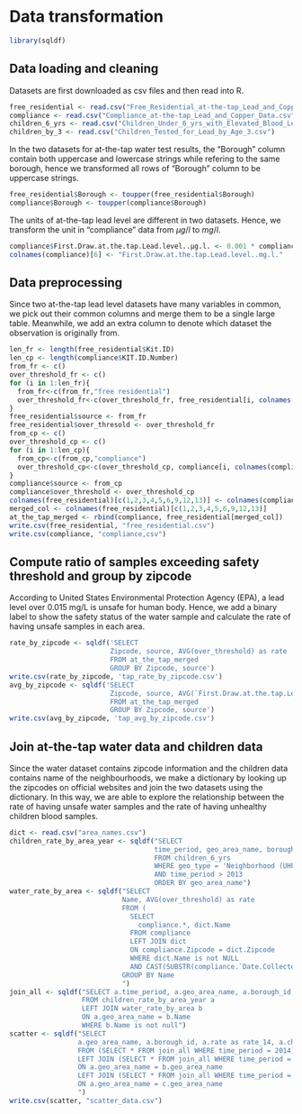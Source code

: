 # Data transformation

```r
library(sqldf)
```

## Data loading and cleaning

Datasets are first downloaded as csv files and then read into R. 

```r
free_residential <- read.csv("Free_Residential_at-the-tap_Lead_and_Copper_Data.csv")
compliance <- read.csv("Compliance_at-the-tap_Lead_and_Copper_Data.csv")
children_6_yrs <- read.csv("Children_Under_6_yrs_with_Elevated_Blood_Lead_Levels__BLL_.csv")
children_by_3 <- read.csv("Children_Tested_for_Lead_by_Age_3.csv")
```

In the two datasets for at-the-tap water test results, the "Borough" column contain both uppercase and lowercase strings while refering to the same borough, hence we transformed all rows of "Borough" column to be uppercase strings.

```r
free_residential$Borough <- toupper(free_residential$Borough)
compliance$Borough <- toupper(compliance$Borough)
```

The units of at-the-tap lead level are different in two datasets. Hence, we transform the unit in "compliance" data from $\mu g/l$ to $mg/l$.

```r
compliance$First.Draw.at.the.tap.Lead.level..µg.l. <- 0.001 * compliance$First.Draw.at.the.tap.Lead.level..µg.l.
colnames(compliance)[6] <- "First.Draw.at.the.tap.Lead.level..mg.l."
```

## Data preprocessing

Since two at-the-tap lead level datasets have many variables in common, we pick out their common columns and merge them to be a single large table. Meanwhile, we add an extra column to denote which dataset the observation is originally from.

```r
len_fr <- length(free_residential$Kit.ID)
len_cp <- length(compliance$KIT.ID.Number)
from_fr <- c()
over_threshold_fr <- c()
for (i in 1:len_fr){
  from_fr<-c(from_fr,"free residential")
  over_threshold_fr<-c(over_threshold_fr, free_residential[i, colnames(free_residential)[6]] > 0.015)
}
free_residential$source <- from_fr
free_residential$over_thresold <- over_threshold_fr
from_cp <- c()
over_threshold_cp <- c()
for (i in 1:len_cp){
  from_cp<-c(from_cp,"compliance")
  over_threshold_cp<-c(over_threshold_cp, compliance[i, colnames(compliance)[6]] > 0.015)
}
compliance$source <- from_cp
compliance$over_threshold <- over_threshold_cp
colnames(free_residential)[c(1,2,3,4,5,6,9,12,13)] <- colnames(compliance)
merged_col <- colnames(free_residential)[c(1,2,3,4,5,6,9,12,13)]
at_the_tap_merged <- rbind(compliance, free_residential[merged_col])
write.csv(free_residential, "free_residential.csv")
write.csv(compliance, "compliance,csv")
```

## Compute ratio of samples exceeding safety threshold and group by zipcode

According to United States Environmental Protection Agency (EPA), a lead level over 0.015 mg/L is unsafe for human body. Hence, we add a binary label to show the safety status of the water sample and calculate the rate of having unsafe samples in each area.

```r
rate_by_zipcode <- sqldf('SELECT 
                         Zipcode, source, AVG(over_threshold) as rate 
                         FROM at_the_tap_merged 
                         GROUP BY Zipcode, source')
write.csv(rate_by_zipcode, 'tap_rate_by_zipcode.csv')
avg_by_zipcode <- sqldf('SELECT 
                         Zipcode, source, AVG(`First.Draw.at.the.tap.Lead.level..mg.l.`) as avg_lead_level
                         FROM at_the_tap_merged 
                         GROUP BY Zipcode, source')
write.csv(avg_by_zipcode, 'tap_avg_by_zipcode.csv')
```

## Join at-the-tap water data and children data

Since the water dataset contains zipcode information and the children data contains name of the neighbourhoods, we make a dictionary by looking up the zipcodes on official websites and join the two datasets using the dictionary. In this way, we are able to explore the relationship between the rate of having unsafe water samples and the rate of having unhealthy children blood samples.

```r
dict <- read.csv("area_names.csv")
children_rate_by_area_year <- sqldf("SELECT 
                                    time_period, geo_area_name, borough_id,  `Children.under.6.years.with.elevated.blood.lead.levels..BLL..Rate..BLL..5.µg.dL.per.1.000.tested` AS children_rate
                                    FROM children_6_yrs 
                                    WHERE geo_type = 'Neighborhood (UHF 42)' 
                                    AND time_period > 2013
                                    ORDER BY geo_area_name")
water_rate_by_area <- sqldf("SELECT 
                            Name, AVG(over_threshold) as rate                       
                            FROM (
                              SELECT 
                                compliance.*, dict.Name
                              FROM compliance
                              LEFT JOIN dict
                              ON compliance.Zipcode = dict.Zipcode
                              WHERE dict.Name is not NULL
                              AND CAST(SUBSTR(compliance.`Date.Collected`, 7, 4) AS int) <= 2016) x
                            GROUP BY Name
                            ")
join_all <- sqldf("SELECT a.time_period, a.geo_area_name, a.borough_id, a.children_rate, b.rate 
                  FROM children_rate_by_area_year a 
                  LEFT JOIN water_rate_by_area b 
                  ON a.geo_area_name = b.Name
                  WHERE b.Name is not null")
scatter <- sqldf("SELECT 
                 a.geo_area_name, a.borough_id, a.rate as rate_14, a.children_rate as crate_14, b.rate as rate_15, b.children_rate as crate_15, c.rate as rate_16, c.children_rate as crate_16
                 FROM (SELECT * FROM join_all WHERE time_period = 2014) a 
                 LEFT JOIN (SELECT * FROM join_all WHERE time_period = 2015) b 
                 ON a.geo_area_name = b.geo_area_name 
                 LEFT JOIN (SELECT * FROM join_all WHERE time_period = 2016) c 
                 ON a.geo_area_name = c.geo_area_name 
                 ")
write.csv(scatter, "scatter_data.csv")
```